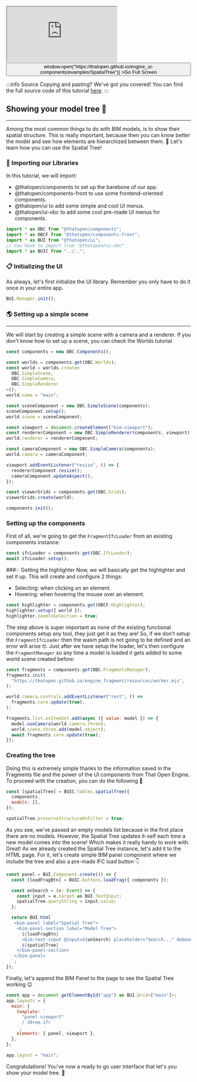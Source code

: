 <div style={{position: "relative"}}><iframe src="https://thatopen.github.io/engine_ui-components/examples/SpatialTree"></iframe><button class="full-screen-btn" onClick={() => window.open("https://thatopen.github.io/engine_ui-components/examples/SpatialTree")} >Go Full Screen</button></div>

:::info Source
Copying and pasting? We've got you covered! You can find the full source code of this tutorial [here](https://github.com/ThatOpen/engine_ui-components/blob/main/packages/obc/src/components/tables/SpatialTree/example.ts).
:::

## Showing your model tree 🌲
---
Among the most common things to do with BIM models, is to show their spatial structure. This is really important, because then you can know better the model and see how elements are hierarchized between them. 🔗 Let's learn how you can use the Spatial Tree!
### 🖖 Importing our Libraries
In this tutorial, we will import:
- @thatopen/components to set up the barebone of our app.
- @thatopen/components-front to use some frontend-oriented components.
- @thatopen/ui to add some simple and cool UI menus.
- @thatopen/ui-obc to add some cool pre-made UI menus for components.

```js
import * as OBC from "@thatopen/components";
import * as OBCF from "@thatopen/components-front";
import * as BUI from "@thatopen/ui";
// You have to import from "@thatopen/ui-obc"
import * as BUIC from "../..";
```
### 📋 Initializing the UI
As always, let's first initialize the UI library. Remember you only have to do it once in your entire app.

```js
BUI.Manager.init();
```
### 🌎 Setting up a simple scene
---
We will start by creating a simple scene with a camera and a renderer. If you don't know how to set up a scene, you can check the Worlds tutorial.

```js
const components = new OBC.Components();

const worlds = components.get(OBC.Worlds);
const world = worlds.create<
  OBC.SimpleScene,
  OBC.SimpleCamera,
  OBC.SimpleRenderer
>();
world.name = "main";

const sceneComponent = new OBC.SimpleScene(components);
sceneComponent.setup();
world.scene = sceneComponent;

const viewport = document.createElement("bim-viewport");
const rendererComponent = new OBC.SimpleRenderer(components, viewport);
world.renderer = rendererComponent;

const cameraComponent = new OBC.SimpleCamera(components);
world.camera = cameraComponent;

viewport.addEventListener("resize", () => {
  rendererComponent.resize();
  cameraComponent.updateAspect();
});

const viewerGrids = components.get(OBC.Grids);
viewerGrids.create(world);

components.init();
```
### Setting up the components
First of all, we're going to get the `FragmentIfcLoader` from an existing components instance:

```js
const ifcLoader = components.get(OBC.IfcLoader);
await ifcLoader.setup();
```
###💡 Getting the highlighter
Now, we will basically get the highlighter and set it up. This will create and configure 2 things:
- Selecting: when clicking on an element.
- Hovering: when hovering the mouse over an element.

```js
const highlighter = components.get(OBCF.Highlighter);
highlighter.setup({ world });
highlighter.zoomToSelection = true;
```
The step above is super important as none of the existing functional components setup any tool, they just get it as they are! So, if we don't setup the `FragmentIfcLoader` then the wasm path is not going to be defined and an error will arise 🤓. Just after we have setup the loader, let's then configure the `FragmentManager` so any time a model is loaded it gets added to some world scene created before: 

```js
const fragments = components.get(OBC.FragmentsManager);
fragments.init(
  "https://thatopen.github.io/engine_fragment/resources/worker.mjs",
);

world.camera.controls.addEventListener("rest", () =>
  fragments.core.update(true),
);

fragments.list.onItemSet.add(async ({ value: model }) => {
  model.useCamera(world.camera.three);
  world.scene.three.add(model.object);
  await fragments.core.update(true);
});
```
### Creating the tree
Doing this is extremely simple thanks to the information saved in the Fragments file and the power of the UI components from That Open Engine. To proceed with the creation, you can do the following 💪

```js
const [spatialTree] = BUIC.tables.spatialTree({
  components,
  models: [],
});

spatialTree.preserveStructureOnFilter = true;
```
As you see, we've passed an empty models list because in the first place there are no models. However, the Spatial Tree updates it-self each time a new model comes into the scene! Which makes it really handy to work with.
Great! As we already created the Spatial Tree instance, let's add it to the HTML page. For it, let's create simple BIM panel component where we include the tree and also a pre-made IFC load button 👇

```js
const panel = BUI.Component.create(() => {
  const [loadFragBtn] = BUIC.buttons.loadFrag({ components });

  const onSearch = (e: Event) => {
    const input = e.target as BUI.TextInput;
    spatialTree.queryString = input.value;
  };

  return BUI.html`
   <bim-panel label="Spatial Tree">
    <bim-panel-section label="Model Tree">
      ${loadFragBtn}
      <bim-text-input @input=${onSearch} placeholder="Search..." debounce="200"></bim-text-input>
      ${spatialTree}
    </bim-panel-section>
   </bim-panel> 
  `;
});
```
Finally, let's append the BIM Panel to the page to see the Spatial Tree working 😉

```js
const app = document.getElementById("app") as BUI.Grid<["main"]>;
app.layouts = {
  main: {
    template: `
      "panel viewport"
      / 30rem 1fr
    `,
    elements: { panel, viewport },
  },
};

app.layout = "main";
```
Congratulations! You've now a ready to go user interface that let's you show your model tree. 🥳


